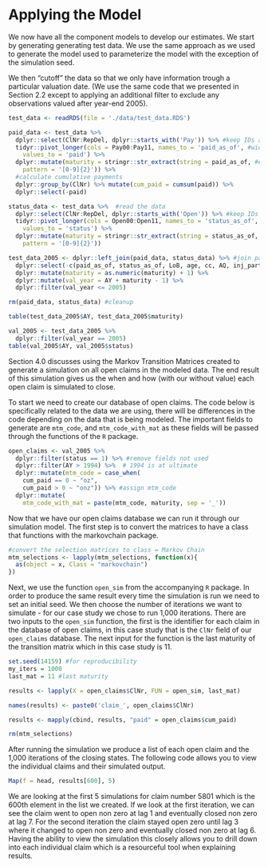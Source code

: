 # Applying the Model

We now have all the component models to develop our estimates. We start by generating generating test data. We use the same approach as we used to generate the model used to parameterize the model with the exception of the simulation seed.

We then "cutoff" the data so that we only have information trough a particular valuation date. (We use the same code that we presented in Section 2.2 except to applying an additional filter to exclude any observations valued after year-end 2005).

```r
test_data <- readRDS(file = './data/test_data.RDS')

paid_data <- test_data %>%  
  dplyr::select(ClNr:RepDel, dplyr::starts_with('Pay')) %>% #keep IDs and payment amounts
  tidyr::pivot_longer(cols = Pay00:Pay11, names_to = 'paid_as_of', #wide to long
    values_to = 'paid') %>% 
  dplyr::mutate(maturity = stringr::str_extract(string = paid_as_of, #extract maturity
    pattern = '[0-9]{2}')) %>%
  #calculate cumulative payments
  dplyr::group_by(ClNr) %>% mutate(cum_paid = cumsum(paid)) %>% 
  dplyr::select(-paid)

status_data <- test_data %>%  #read the data
  dplyr::select(ClNr:RepDel, dplyr::starts_with('Open')) %>% #keep IDs and status
  tidyr::pivot_longer(cols = Open00:Open11, names_to = 'status_as_of', #wide to long
    values_to = 'status') %>% 
  dplyr::mutate(maturity = stringr::str_extract(string = status_as_of, #extract maturity
    pattern = '[0-9]{2}'))

test_data_2005 <- dplyr::left_join(paid_data, status_data) %>% #join paid and status data
  dplyr::select(-c(paid_as_of, status_as_of, LoB, age, cc, AQ, inj_part, RepDel)) %>%  #remove fields not used
  dplyr::mutate(maturity = as.numeric(maturity) + 1) %>% 
  dplyr::mutate(val_year = AY + maturity - 1) %>% 
  dplyr::filter(val_year <= 2005)

rm(paid_data, status_data) #cleanup

table(test_data_2005$AY, test_data_2005$maturity)

val_2005 <- test_data_2005 %>% 
  dplyr::filter(val_year == 2005)
table(val_2005$AY, val_2005$status)

```

Section 4.0 discusses using the Markov Transition Matrices created to generate a simulation on all open claims in the modeled data. The end result of this simulation gives us the when and how (with our without value) each open claim is simulated to close.

To start we need to create our database of open claims. The code below is specifically related to the data we are using, there will be differences in the code depending on the data that is being modeled. The important fields to generate are `mtm_code`, and `mtm_code_with_mat` as these fields will be passed through the functions of the `R` package.

```r

open_claims <- val_2005 %>%
  dplyr::filter(status == 1) %>% #remove fields not used
  dplyr::filter(AY > 1994) %>%  # 1994 is at ultimate
  dplyr::mutate(mtm_code = case_when(
    cum_paid == 0 ~ "oz",
    cum_paid > 0 ~ "onz")) %>% #assign mtm_code
  dplyr::mutate(
    mtm_code_with_mat = paste(mtm_code, maturity, sep = '_'))

```

Now that we have our open claims database we can run it through our simulation model. The first step is to convert the matrices to have a class that functions with the markovchain package.

```r
#convert the selection matrices to class = Markov Chain
mtm_selections <- lapply(mtm_selections, function(x){
  as(object = x, Class = "markovchain")
})

```

Next, we use the function `open_sim` from the accompanying `R` package. In order to produce the same result every time the simulation is run we need to set an initial seed. We then choose the number of iterations we want to simulate - for our case study we chose to run 1,000 iterations. There are two inputs to the `open_sim` function, the first is the identifier for each claim in the database of open claims, in this case study that is the `ClNr` field of our `open_claims` database. The next input for the function is the last maturity of the transition matrix which in this case study is 11. 

```r

set.seed(14159) #for reproducibility
my_iters = 1000
last_mat = 11 #last maturity

results <- lapply(X = open_claims$ClNr, FUN = open_sim, last_mat)

names(results) <- paste0('claim_', open_claims$ClNr)

results <- mapply(cbind, results, "paid" = open_claims$cum_paid)

rm(mtm_selections)

```

After running the simulation we produce a list of each open claim and the 1,000 iterations of the closing states. The following code allows you to view the individual claims and their simulated output. 

```r

Map(f = head, results[600], 5)

```
We are looking at the first 5 simulations for claim number 5801 which is the 600th element in the list we created. If we look at the first iteration, we can see the claim went to open non zero at lag 1 and eventually closed non zero at lag 7. For the second iteration the claim stayed open zero until lag 3 where it changed to open non zero and eventually closed non zero at lag 6. Having the ability to view the simulation this closely allows you to drill down into each individual claim which is a resourceful tool when explaining results.

